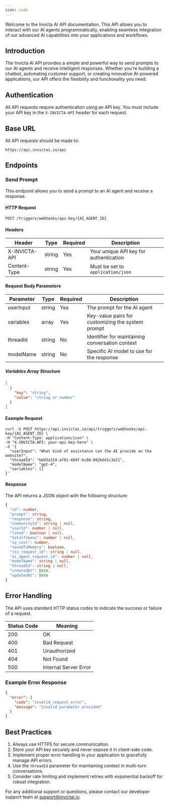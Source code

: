 ```yaml
---
icon: code
---
```


Welcome to the Invicta AI API documentation. This API allows you to interact with our AI agents programmatically, enabling seamless integration of our advanced AI capabilities into your applications and workflows.

## Introduction

The Invicta AI API provides a simple and powerful way to send prompts to our AI agents and receive intelligent responses. Whether you're building a chatbot, automating customer support, or creating innovative AI-powered applications, our API offers the flexibility and functionality you need.

## Authentication

All API requests require authentication using an API key. You must include your API key in the `X-INVICTA-API` header for each request.

## Base URL

All API requests should be made to:

```
https://api.invictai.io/api
```

## Endpoints

### Send Prompt

This endpoint allows you to send a prompt to an AI agent and receive a response.

#### HTTP Request

```http
POST /triggers/webhooks/api-key/{AI_AGENT_ID}
```

#### Headers

| Header        | Type   | Required | Description                            |
| ------------- | ------ | -------- | -------------------------------------- |
| X-INVICTA-API | string | Yes      | Your unique API key for authentication |
| Content-Type  | string | Yes      | Must be set to `application/json`      |

#### Request Body Parameters

| Parameter | Type   | Required | Description                                       |
| --------- | ------ | -------- | ------------------------------------------------- |
| userInput | string | Yes      | The prompt for the AI agent                       |
| variables | array  | Yes      | Key-value pairs for customizing the system prompt |
| threadId  | string | No       | Identifier for maintaining conversation context   |
| modelName | string | No       | Specific AI model to use for the response         |

##### Variables Array Structure

```json
[
  {
    "key": "string",
    "value": "string or number"
  }
]
```

#### Example Request

```curl
curl -X POST https://api.invictai.io/api/triggers/webhooks/api-key/{AI_AGENT_ID} \
-H "Content-Type: application/json" \
-H "X-INVICTA-API: your-api-key-here" \
-d '{
  "userInput": "What kind of assistance can the AI provide on the website?",
  "threadId": "bdd3a319-af01-494f-bc86-892bd41c3e21",
  "modelName": "gpt-4",
  "variables": []
}'
```

#### Response

The API returns a JSON object with the following structure:

```typescript
{
  "id": number,
  "prompt": string,
  "response": string,
  "communityId": string | null,
  "userId": number | null,
  "liked": boolean | null,
  "totalTokens": number | null,
  "cp_cost": number,
  "savedToMemory": boolean,
  "csv_request_id": string | null,
  "ai_agent_request_id": number | null,
  "modelName": string | null,
  "threadId": string | null,
  "createdAt": Date,
  "updatedAt": Date
}
```

## Error Handling

The API uses standard HTTP status codes to indicate the success or failure of a request.

| Status Code | Meaning               |
| ----------- | --------------------- |
| 200         | OK                    |
| 400         | Bad Request           |
| 401         | Unauthorized          |
| 404         | Not Found             |
| 500         | Internal Server Error |

### Example Error Response

```json
{
  "error": {
    "code": "invalid_request_error",
    "message": "Invalid parameter provided"
  }
}
```

## Best Practices

1. Always use HTTPS for secure communication.
2. Store your API key securely and never expose it in client-side code.
3. Implement proper error handling in your application to gracefully manage API errors.
4. Use the `threadId` parameter for maintaining context in multi-turn conversations.
5. Consider rate limiting and implement retries with exponential backoff for robust integration.

For any additional support or questions, please contact our developer support team at support@invictai.io.
